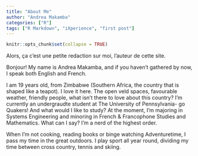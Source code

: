 ```yaml
---
title: "About Me"
author: "Andrea Makamba"
categories: ["R"]
tags: ["R Markdown", "iXperience", "first post"]
---
```


```r
knitr::opts_chunk$set(collapse = TRUE)
```

Alors, ça c’est une petite redaction sur moi, l’auteur de cette site.

Bonjour! My name is Andrea Makamba, and if you haven’t gathered by now, I speak both English and French. 

I am 19 years old, from Zimbabwe (Southern Africa, the country that is shaped like a teapot). I love it here. The open veld spaces, favourable weather, friendly people, what isn’t there to love about this country?
I'm currently an undergraudte student at The University of Pennsylvania- go Quakers! And what would I like to study? At the moment, I’m majoring in Systems Engineering and minoring in French & Francophone Studies and Mathematics. What can I say? I’m a nerd of the highest order.

When I’m not cooking, reading books or binge watching Adventuretime, I pass my time in the great outdoors. I play sport all year round, dividing my time between cross country, tennis and skiing. 